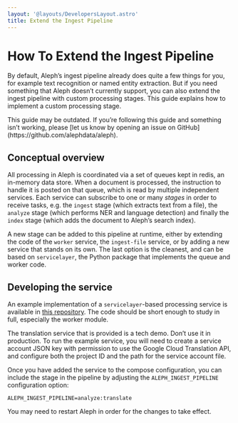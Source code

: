 ```yaml
---
layout: '@layouts/DevelopersLayout.astro'
title: Extend the Ingest Pipeline
---
```


# How To Extend the Ingest Pipeline

<p class="lead">By default, Aleph’s ingest pipeline already does quite a few things for you, for example text recognition or named entity extraction. But if you need something that Aleph doesn’t currently support, you can also extend the ingest pipeline with custom processing stages. This guide explains how to implement a custom processing stage.</p>

<Callout theme="danger">
  This guide may be outdated. If you’re following this guide and something isn’t working, please [let us know by opening an issue on GitHub](https://github.com/alephdata/aleph). 
</Callout>

## Conceptual overview

All processing in Aleph is coordinated via a set of queues kept in redis, an in-memory data store. When a document is processed, the instruction to handle it is posted on that queue, which is read by multiple independent services. Each service can subscribe to one or many *stages* in order to receive tasks, e.g. the `ingest` stage (which extracts text from a file), the `analyze` stage (which performs NER and language detection) and finally the `index` stage (which adds the document to Aleph’s search index).

A new stage can be added to this pipeline at runtime, either by extending the code of the `worker` service, the `ingest-file` service, or by adding a new service that stands on its own. The last option is the cleanest, and can be based on `servicelayer`, the Python package that implements the queue and worker code.

## Developing the service

An example implementation of a `servicelayer`-based processing service is available in [this repository](https://github.com/alephdata/translate-service). The code should be short enough to study in full, especially the worker module.

<Callout theme="danger">
  The translation service that is provided is a tech demo. Don’t use it in production.
</Callout>

<Callout>
  To run the example service, you will need to create a service account JSON key with permission to use the Google Cloud Translation API, and configure both the project ID and the path for the service account file.
</Callout>

Once you have added the service to the compose configuration, you can include the stage in the pipeline by adjusting the `ALEPH_INGEST_PIPELINE` configuration option:

```
ALEPH_INGEST_PIPELINE=analyze:translate
```

You may need to restart Aleph in order for the changes to take effect.
